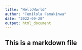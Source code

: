 ```yaml
---
title: "HelloWorld"
author: "Temilola Famakinwa"
date: "2022-09-20"
output: html_document
---
```

## This is a markdown file